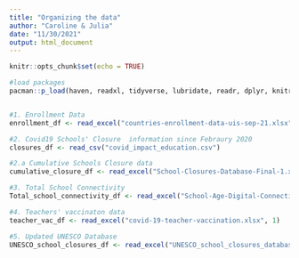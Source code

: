 ```yaml
---
title: "Organizing the data"
author: "Caroline & Julia"
date: "11/30/2021"
output: html_document
---
```


```r
knitr::opts_chunk$set(echo = TRUE)
```


```r
#load packages
pacman::p_load(haven, readxl, tidyverse, lubridate, readr, dplyr, knitr, rvest, tibble, broom, ggplot2, naniar, scales, shinydashboard, shiny, RColorBrewer, ggpubr, plotly, DT, sf, rsconnect, stringi, viridis, hrbrthemes)



```

```r
#1. Enrollment Data
enrollment_df <- read_excel("countries-enrollment-data-uis-sep-21.xlsx")

#2. Covid19 Schools' Closure  information since Febraury 2020
closures_df <- read_csv("covid_impact_education.csv")

#2.a Cumulative Schools Closure data
cumulative_closure_df <- read_excel("School-Closures-Database-Final-1.xlsx", 2)

#3. Total School Connectivity
Total_school_connectivity_df <- read_excel("School-Age-Digital-Connectivity.xlsx", 2)

#4. Teachers' vaccinaton data
teacher_vac_df <- read_excel("covid-19-teacher-vaccination.xlsx", 1)

#5. Updated UNESCO Database
UNESCO_school_closures_df <- read_excel("UNESCO_school_closures_database.xlsx")

```
